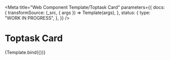 <!--
@license EUPL-1.2
Copyright (c) 2021 Robbert Broersma
-->



<Meta
  title="Web Component Template/Toptask Card"
  parameters={{
    docs: {
      transformSource: (_src, { args }) => Template(args),
    },
    status: {
      type: "WORK IN PROGRESS",
    },
  }}
/>

# Toptask Card

<Canvas>
  <Story name="Toptask Card">{Template.bind({})}</Story>
</Canvas>
